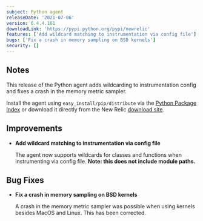 ```yaml
---
subject: Python agent
releaseDate: '2021-07-06'
version: 6.4.4.161
downloadLink: 'https://pypi.python.org/pypi/newrelic'
features: ['Add wildcard matching to instrumentation via config file']
bugs: ['Fix a crash in memory sampling on BSD kernels']
security: []
---
```


## Notes

This release of the Python agent adds wildcarding to instrumentation config and fixes a crash in the memory metric sampler.

Install the agent using `easy_install/pip/distribute` via the [Python Package Index](https://pypi.python.org/pypi/newrelic) or download it directly from the New Relic [download site](https://download.newrelic.com/python_agent/release).

## Improvements

* **Add wildcard matching to instrumentation via config file**

  The agent now supports wildcards for classes and functions when instrumenting via config file. **Note: this does not include module paths.**

## Bug Fixes

* **Fix a crash in memory sampling on BSD kernels**

  A crash in the memory metric sampler was possible when using kernels besides MacOS and Linux. This has been corrected.
